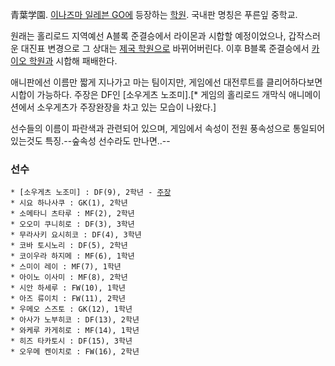 青葉学園. [[이나즈마 일레븐 GO]]에 등장하는 [[학원]]. 국내판 명칭은 푸른잎 중학교.

원래는 홀리로드 지역예선 A블록 준결승에서 라이몬과 시합할 예정이었으나, 갑작스러운 대진표 변경으로 그 상대는 [[제국 학원]]으로 바뀌어버린다. 이후 B블록 준결승에서 [[카이오 학원]]과 시합해 패배한다.

애니판에선 이름만 짧게 지나가고 마는 팀이지만, 게임에선 대전루트를 클리어하다보면 시합이 가능하다. 주장은 DF인 [소우게츠 노조미].[* 게임의 홀리로드 개막식 애니메이션에서 소우게츠가 주장완장을 차고 있는 모습이 나왔다.]

선수들의 이름이 파란색과 관련되어 있으며, 게임에서 속성이 전원 풍속성으로 통일되어 있는것도 특징.--숲속성 선수라도 만나면..--

=== 선수 ===
 * [소우게츠 노조미] : DF(9), 2학년 - [[주장]]
 * 시요 하나사쿠 : GK(1), 2학년
 * 소메타니 츠타루 : MF(2), 2학년
 * 오오미 쿠니히로 : DF(3), 3학년
 * 무라사키 요시히코 : DF(4), 3학년
 * 코바 토시노리 : DF(5), 2학년
 * 코이우라 하지메 : MF(6), 1학년
 * 스미이 레이 : MF(7), 1학년
 * 아이노 이사미 : MF(8), 2학년
 * 시안 하세루 : FW(10), 1학년
 * 아즈 류이치 : FW(11), 2학년
 * 우메오 스즈토 : GK(12), 1학년
 * 아사가 노부히코 : DF(13), 2학년
 * 와케루 카게히로 : MF(14), 1학년
 * 히즈 타카토시 : DF(15), 3학년
 * 오우메 켄이치로 : FW(16), 2학년
